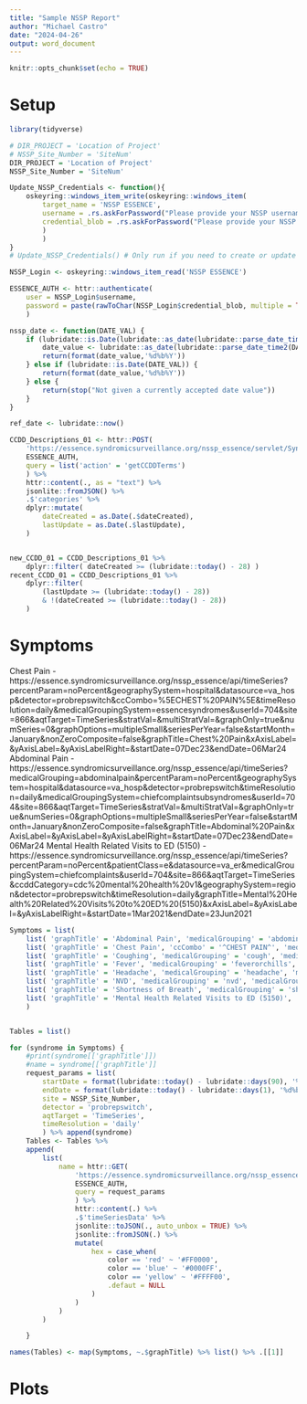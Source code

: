---
title: "Sample NSSP Report"
author: "Michael Castro"
date: "2024-04-26"
output: word_document
---

```{r setup, include=FALSE}
knitr::opts_chunk$set(echo = TRUE)
```

# Setup

```{r Setup, message=FALSE, warning=FALSE, include=FALSE}
library(tidyverse)

# DIR_PROJECT = 'Location of Project'
# NSSP_Site_Number = 'SiteNum'
DIR_PROJECT = 'Location of Project'
NSSP_Site_Number = 'SiteNum'
```

```{r Keyring Authentication, message=FALSE, warning=FALSE, include=FALSE}
Update_NSSP_Credentials <- function(){
    oskeyring::windows_item_write(oskeyring::windows_item(
        target_name = 'NSSP ESSENCE',
        username = .rs.askForPassword("Please provide your NSSP username here:"),
        credential_blob = .rs.askForPassword("Please provide your NSSP password here:"),
        )
        )
}
# Update_NSSP_Credentials() # Only run if you need to create or update your credential

NSSP_Login <- oskeyring::windows_item_read('NSSP ESSENCE')

ESSENCE_AUTH <- httr::authenticate(
	user = NSSP_Login$username,
	password = paste(rawToChar(NSSP_Login$credential_blob, multiple = TRUE), collapse = '')
	)
```

```{r Definitions, message=FALSE, warning=FALSE, include=FALSE}
nssp_date <- function(DATE_VAL) {
    if (lubridate::is.Date(lubridate::as_date(lubridate::parse_date_time2(DATE_VAL, c('%Y-%m-%d', '%m-%d-%Y'))))) {
    	date_value <- lubridate::as_date(lubridate::parse_date_time2(DATE_VAL, c('%Y-%m-%d', '%m-%d-%Y')))
    	return(format(date_value,'%d%b%Y'))
    } else if (lubridate::is.Date(DATE_VAL)) {
        return(format(date_value,'%d%b%Y'))
    } else {
        return(stop("Not given a currently accepted date value"))
    }
}

ref_date <- lubridate::now()

```

```{r CCDD Category Checker, message=FALSE, warning=FALSE, include=FALSE}
CCDD_Descriptions_01 <- httr::POST(
    'https://essence.syndromicsurveillance.org/nssp_essence/servlet/SyndromeDefinitionsServlet_CCDD',
    ESSENCE_AUTH,
    query = list('action' = 'getCCDDTerms')
    ) %>%
    httr::content(., as = "text") %>%
    jsonlite::fromJSON() %>%
    .$'categories' %>%
    dplyr::mutate(
        dateCreated = as.Date(.$dateCreated),
        lastUpdate = as.Date(.$lastUpdate),
    )


new_CCDD_01 = CCDD_Descriptions_01 %>%
    dplyr::filter( dateCreated >= (lubridate::today() - 28) )
recent_CCDD_01 = CCDD_Descriptions_01 %>%
    dplyr::filter(
        (lastUpdate >= (lubridate::today() - 28))
        & !(dateCreated >= (lubridate::today() - 28))
    )

```


# Symptoms

Chest Pain - https://essence.syndromicsurveillance.org/nssp_essence/api/timeSeries?percentParam=noPercent&geographySystem=hospital&datasource=va_hosp&detector=probrepswitch&ccCombo=%5ECHEST%20PAIN%5E&timeResolution=daily&medicalGroupingSystem=essencesyndromes&userId=704&site=866&aqtTarget=TimeSeries&stratVal=&multiStratVal=&graphOnly=true&numSeries=0&graphOptions=multipleSmall&seriesPerYear=false&startMonth=January&nonZeroComposite=false&graphTitle=Chest%20Pain&xAxisLabel=&yAxisLabel=&yAxisLabelRight=&startDate=07Dec23&endDate=06Mar24
Abdominal Pain - https://essence.syndromicsurveillance.org/nssp_essence/api/timeSeries?medicalGrouping=abdominalpain&percentParam=noPercent&geographySystem=hospital&datasource=va_hosp&detector=probrepswitch&timeResolution=daily&medicalGroupingSystem=chiefcomplaintsubsyndromes&userId=704&site=866&aqtTarget=TimeSeries&stratVal=&multiStratVal=&graphOnly=true&numSeries=0&graphOptions=multipleSmall&seriesPerYear=false&startMonth=January&nonZeroComposite=false&graphTitle=Abdominal%20Pain&xAxisLabel=&yAxisLabel=&yAxisLabelRight=&startDate=07Dec23&endDate=06Mar24
Mental Health Related Visits to ED (5150) - https://essence.syndromicsurveillance.org/nssp_essence/api/timeSeries?percentParam=noPercent&patientClass=e&datasource=va_er&medicalGroupingSystem=chiefcomplaints&userId=704&site=866&aqtTarget=TimeSeries&ccddCategory=cdc%20mental%20health%20v1&geographySystem=region&detector=probrepswitch&timeResolution=daily&graphTitle=Mental%20Health%20Related%20Visits%20to%20ED%20(5150)&xAxisLabel=&yAxisLabel=&yAxisLabelRight=&startDate=1Mar2021&endDate=23Jun2021

```{r Symptoms, message=FALSE, warning=FALSE, include=FALSE}

Symptoms = list(
	list( 'graphTitle' = 'Abdominal Pain', 'medicalGrouping' = 'abdominalpain', 'medicalGroupingSystem' = 'chiefcomplaintsubsyndromes', 'datasource' = 'va_hosp', 'geographySystem' = 'hospital' ),
	list( 'graphTitle' = 'Chest Pain', 'ccCombo' = '^CHEST PAIN^', 'medicalGroupingSystem' = 'essencesyndromes', 'datasource' = 'va_hosp', 'geographySystem' = 'hospital' ),
	list( 'graphTitle' = 'Coughing', 'medicalGrouping' = 'cough', 'medicalGroupingSystem' = 'chiefcomplaintsubsyndromes', 'datasource' = 'va_hosp', 'geographySystem' = 'hospital' ),
	list( 'graphTitle' = 'Fever', 'medicalGrouping' = 'feverorchills', 'medicalGroupingSystem' = 'chiefcomplaintsubsyndromes', 'datasource' = 'va_hosp', 'geographySystem' = 'hospital' ),
	list( 'graphTitle' = 'Headache', 'medicalGrouping' = 'headache', 'medicalGroupingSystem' = 'chiefcomplaintsubsyndromes', 'datasource' = 'va_hosp', 'geographySystem' = 'hospital' ),
	list( 'graphTitle' = 'NVD', 'medicalGrouping' = 'nvd', 'medicalGroupingSystem' = 'chiefcomplaintsubsyndromes', 'datasource' = 'va_hosp', 'geographySystem' = 'hospital' ),
	list( 'graphTitle' = 'Shortness of Breath', 'medicalGrouping' = 'shortnessofbreath', 'medicalGroupingSystem' = 'chiefcomplaintsubsyndromes', 'datasource' = 'va_hosp', 'geographySystem' = 'hospital' ),
	list( 'graphTitle' = 'Mental Health Related Visits to ED (5150)', 'medicalGroupingSystem' = 'chiefcomplaints', 'datasource' = 'va_er', 'geographySystem' = 'region', 'patientClass' = 'e', 'ccddCategory' = 'CDC Mental Health v1' )
	)


Tables = list()

for (syndrome in Symptoms) {
    #print(syndrome[['graphTitle']])
    #name = syndrome[['graphTitle']]
    request_params = list(
        startDate = format(lubridate::today() - lubridate::days(90), '%d%b%y'),
        endDate = format(lubridate::today() - lubridate::days(1), '%d%b%y'),
        site = NSSP_Site_Number,
    	detector = 'probrepswitch',
    	aqtTarget = 'TimeSeries',
    	timeResolution = 'daily'
        ) %>% append(syndrome)
    Tables <- Tables %>%
    append(
        list(
            name = httr::GET(
                'https://essence.syndromicsurveillance.org/nssp_essence/api/timeSeries',
                ESSENCE_AUTH,
                query = request_params
                ) %>%
                httr::content(.) %>%
                .$'timeSeriesData' %>%
                jsonlite::toJSON(., auto_unbox = TRUE) %>%
                jsonlite::fromJSON(.) %>%
                mutate(
                    hex = case_when(
                        color == 'red' ~ '#FF0000',
                        color == 'blue' ~ '#0000FF',
                        color == 'yellow' ~ '#FFFF00',
                        .defaut = NULL
                    )
                )
            )
        )

    }

names(Tables) <- map(Symptoms, ~.$graphTitle) %>% list() %>% .[[1]]

```


# Plots





